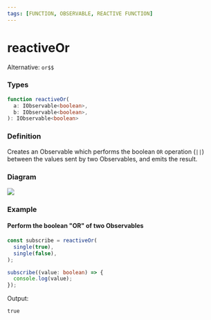 ```yaml
---
tags: [FUNCTION, OBSERVABLE, REACTIVE FUNCTION]
---
```


# reactiveOr

Alternative: `or$$`

### Types

```ts
function reactiveOr(
  a: IObservable<boolean>,
  b: IObservable<boolean>,
): IObservable<boolean>
```

### Definition

Creates an Observable which performs the boolean `OR` operation (`||`) between the values sent by two Observables, and emits the result.

### Diagram

![](example-diagram.svg)

### Example

#### Perform the boolean "OR" of two Observables

```ts
const subscribe = reactiveOr(
  single(true),
  single(false),
);

subscribe((value: boolean) => {
  console.log(value);
});
```

Output:

```text
true
```
